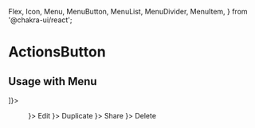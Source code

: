   Flex,
  Icon,
  Menu,
  MenuButton,
  MenuList,
  MenuDivider,
  MenuItem,
} from '@chakra-ui/react';

<Meta title="Components/ActionsButton" component={ActionsButton} />

# ActionsButton

<Canvas>
  <Story name="Default">
    <ActionsButton  />
  </Story>
</Canvas>

## Usage with Menu

<Canvas>
  <Story name="Menu" decorators={[(Story) => <Flex h="12rem" justify="flex-end"><Story /></Flex>]}>
    <Menu placement="left-start">
      <MenuButton as={ActionsButton} />
      <MenuList>
        <MenuItem icon={<Icon as={PencilLine} fontSize="1.5em" weight="duotone" color="gray.500" />}>
          Edit
        </MenuItem>
        <MenuItem icon={<Icon as={Copy} fontSize="1.5em" weight="duotone" color="gray.500" />}>
          Duplicate
        </MenuItem>
        <MenuItem icon={<Icon as={UserPlus} fontSize="1.5em" weight="duotone" color="gray.500" />}>
          Share
        </MenuItem>
        <MenuDivider />
        <MenuItem icon={<Icon as={TrashSimple} fontSize="1.5em" weight="duotone" color="gray.500" />}>
          Delete
        </MenuItem>
      </MenuList>
    </Menu>
  </Story>
</Canvas>
